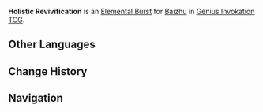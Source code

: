 {{About|the Character Card Skill for [[Genius Invokation TCG]]|the Playable Character Talent|Holistic Revivification}}
{{Genius Invokation TCG Skill Infobox
|title      = Holistic Revivification
|image      = Holistic Revivification Character Card Skill.png
|type       = Elemental Burst
|character  = Baizhu
|element    = Dendro
|matching   = 4
|energy     = 2
|effect     = Creates 1 '''Pulsing Clarity''' and '''Seamless Shield'''.<br><br>'''Pulsing Clarity'''<br>'''When Action Phase begins:''' Create '''Seamless Shield'''.<br><u>Usage(s)</u>: 2<br><br>'''Seamless Shield'''<br>Provides '''1 Shield''', protecting your active character.<br>'''When this effect is removed, or generated again:''' Deal 1 {{color|Dendro DMG}}, and heal your active character for 1 HP.
|order      = 3
}}
'''Holistic Revivification''' is an [[Character Card Elemental Burst|Elemental Burst]] for [[Baizhu (Character Card)|Baizhu]] in [[Genius Invokation TCG]].

==Other Languages==
{{Other Languages|Transclude=Holistic Revivification}}

==Change History==
{{Change History|4.2}}

==Navigation==
{{Genius Invokation TCG Skill Navbox|Baizhu}}